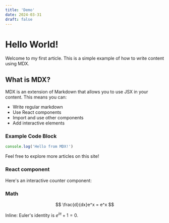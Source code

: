 ```yaml
---
title: 'Demo'
date: 2024-03-31
draft: false
---
```



# Hello World!

Welcome to my first article. This is a simple example of how to write content using MDX.

## What is MDX?

MDX is an extension of Markdown that allows you to use JSX in your content. This means you can:

- Write regular markdown
- Use React components
- Import and use other components
- Add interactive elements

### Example Code Block

```javascript
console.log('Hello from MDX!')
```

Feel free to explore more articles on this site!

### React component

Here's an interactive counter component:

<Counter client:load />

### Math

$$
\frac{d}{dx}e^x = e^x
$$

Inline: Euler's identity is $e^{i\pi} + 1 = 0$.
